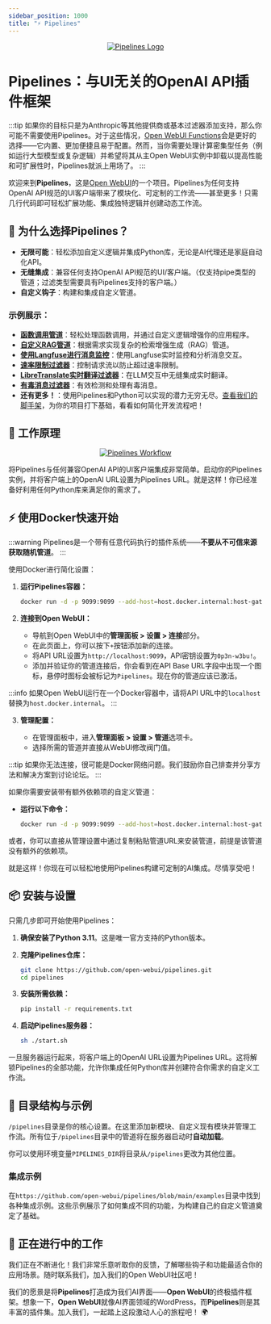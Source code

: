 ```yaml
---
sidebar_position: 1000
title: "⚡ Pipelines"
---
```


<p align="center">
  <a href="#">
    <img src="/img/pipelines/header.png" alt="Pipelines Logo" />
  </a>
</p>

# Pipelines：与UI无关的OpenAI API插件框架

:::tip
如果你的目标只是为Anthropic等其他提供商或基本过滤器添加支持，那么你可能不需要使用Pipelines。对于这些情况，[Open WebUI Functions](/features/plugin/functions)会是更好的选择——它内置、更加便捷且易于配置。然而，当你需要处理计算密集型任务（例如运行大型模型或复杂逻辑）并希望将其从主Open WebUI实例中卸载以提高性能和可扩展性时，Pipelines就派上用场了。
:::

欢迎来到**Pipelines**，这是[Open WebUI](https://github.com/open-webui)的一个项目。Pipelines为任何支持OpenAI API规范的UI客户端带来了模块化、可定制的工作流——甚至更多！只需几行代码即可轻松扩展功能、集成独特逻辑并创建动态工作流。

## 🚀 为什么选择Pipelines？

- **无限可能**：轻松添加自定义逻辑并集成Python库，无论是AI代理还是家庭自动化API。
- **无缝集成**：兼容任何支持OpenAI API规范的UI/客户端。（仅支持pipe类型的管道；过滤类型需要具有Pipelines支持的客户端。）
- **自定义钩子**：构建和集成自定义管道。

### 示例展示：

- [**函数调用管道**](https://github.com/open-webui/pipelines/blob/main/examples/filters/function_calling_filter_pipeline.py)：轻松处理函数调用，并通过自定义逻辑增强你的应用程序。
- [**自定义RAG管道**](https://github.com/open-webui/pipelines/blob/main/examples/pipelines/rag/llamaindex_pipeline.py)：根据需求实现复杂的检索增强生成（RAG）管道。
- [**使用Langfuse进行消息监控**](https://github.com/open-webui/pipelines/blob/main/examples/filters/langfuse_filter_pipeline.py)：使用Langfuse实时监控和分析消息交互。
- [**速率限制过滤器**](https://github.com/open-webui/pipelines/blob/main/examples/filters/rate_limit_filter_pipeline.py)：控制请求流以防止超过速率限制。
- [**LibreTranslate实时翻译过滤器**](https://github.com/open-webui/pipelines/blob/main/examples/filters/libretranslate_filter_pipeline.py)：在LLM交互中无缝集成实时翻译。
- [**有毒消息过滤器**](https://github.com/open-webui/pipelines/blob/main/examples/filters/detoxify_filter_pipeline.py)：有效检测和处理有毒消息。
- **还有更多！**：使用Pipelines和Python可以实现的潜力无穷无尽。[查看我们的脚手架](https://github.com/open-webui/pipelines/blob/main/examples/scaffolds)，为你的项目打下基础，看看如何简化开发流程吧！

## 🔧 工作原理

<p align="center">
  <a href="#">
    <img src="/img/pipelines/workflow.png" alt="Pipelines Workflow" />
  </a>
</p>

将Pipelines与任何兼容OpenAI API的UI客户端集成非常简单。启动你的Pipelines实例，并将客户端上的OpenAI URL设置为Pipelines URL。就是这样！你已经准备好利用任何Python库来满足你的需求了。

## ⚡ 使用Docker快速开始

:::warning
Pipelines是一个带有任意代码执行的插件系统——**不要从不可信来源获取随机管道**。
:::

使用Docker进行简化设置：

1. **运行Pipelines容器：**

   ```sh
   docker run -d -p 9099:9099 --add-host=host.docker.internal:host-gateway -v pipelines:/app/pipelines --name pipelines --restart always ghcr.io/open-webui/pipelines:main
   ```

2. **连接到Open WebUI：**

   - 导航到Open WebUI中的**管理面板 > 设置 > 连接**部分。
   - 在此页面上，你可以按下`+`按钮添加新的连接。
   - 将API URL设置为`http://localhost:9099`，API密钥设置为`0p3n-w3bu!`。
   - 添加并验证你的管道连接后，你会看到在API Base URL字段中出现一个图标，悬停时图标会被标记为`Pipelines`。现在你的管道应该已激活。

:::info
如果Open WebUI运行在一个Docker容器中，请将API URL中的`localhost`替换为`host.docker.internal`。
:::

3. **管理配置：**

   - 在管理面板中，进入**管理面板 > 设置 > 管道**选项卡。
   - 选择所需的管道并直接从WebUI修改阀门值。

:::tip
如果你无法连接，很可能是Docker网络问题。我们鼓励你自己排查并分享方法和解决方案到讨论论坛。
:::

如果你需要安装带有额外依赖项的自定义管道：

- **运行以下命令：**

  ```sh
  docker run -d -p 9099:9099 --add-host=host.docker.internal:host-gateway -e PIPELINES_URLS="https://github.com/open-webui/pipelines/blob/main/examples/filters/detoxify_filter_pipeline.py" -v pipelines:/app/pipelines --name pipelines --restart always ghcr.io/open-webui/pipelines:main
  ```

或者，你可以直接从管理设置中通过复制粘贴管道URL来安装管道，前提是该管道没有额外的依赖项。

就是这样！你现在可以轻松地使用Pipelines构建可定制的AI集成。尽情享受吧！

## 📦 安装与设置

只需几步即可开始使用Pipelines：

1. **确保安装了Python 3.11**。这是唯一官方支持的Python版本。
2. **克隆Pipelines仓库：**

   ```sh
   git clone https://github.com/open-webui/pipelines.git
   cd pipelines
   ```

3. **安装所需依赖：**

   ```sh
   pip install -r requirements.txt
   ```

4. **启动Pipelines服务器：**

   ```sh
   sh ./start.sh
   ```

一旦服务器运行起来，将客户端上的OpenAI URL设置为Pipelines URL。这将解锁Pipelines的全部功能，允许你集成任何Python库并创建符合你需求的自定义工作流。

## 📂 目录结构与示例

`/pipelines`目录是你的核心设置。在这里添加新模块、自定义现有模块并管理工作流。所有位于`/pipelines`目录中的管道将在服务器启动时**自动加载**。

你可以使用环境变量`PIPELINES_DIR`将目录从`/pipelines`更改为其他位置。

### 集成示例

在`https://github.com/open-webui/pipelines/blob/main/examples`目录中找到各种集成示例。这些示例展示了如何集成不同的功能，为构建自己的自定义管道奠定了基础。

## 🎉 正在进行中的工作

我们正在不断进化！我们非常乐意听取你的反馈，了解哪些钩子和功能最适合你的应用场景。随时联系我们，加入我们的Open WebUI社区吧！

我们的愿景是将**Pipelines**打造成为我们AI界面——**Open WebUI**的终极插件框架。想象一下，**Open WebUI**就像AI界面领域的WordPress，而**Pipelines**则是其丰富的插件集。加入我们，一起踏上这段激动人心的旅程吧！ 🌍
